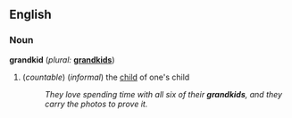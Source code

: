 ==English==

===Noun===
'''grandkid'''  (''plural:'' '''[[grandkids]]''')
#(''countable'') (''informal'') the [[child]] of one's child
#:''They love spending time with all six of their '''grandkids''', and they carry the photos to prove it.''